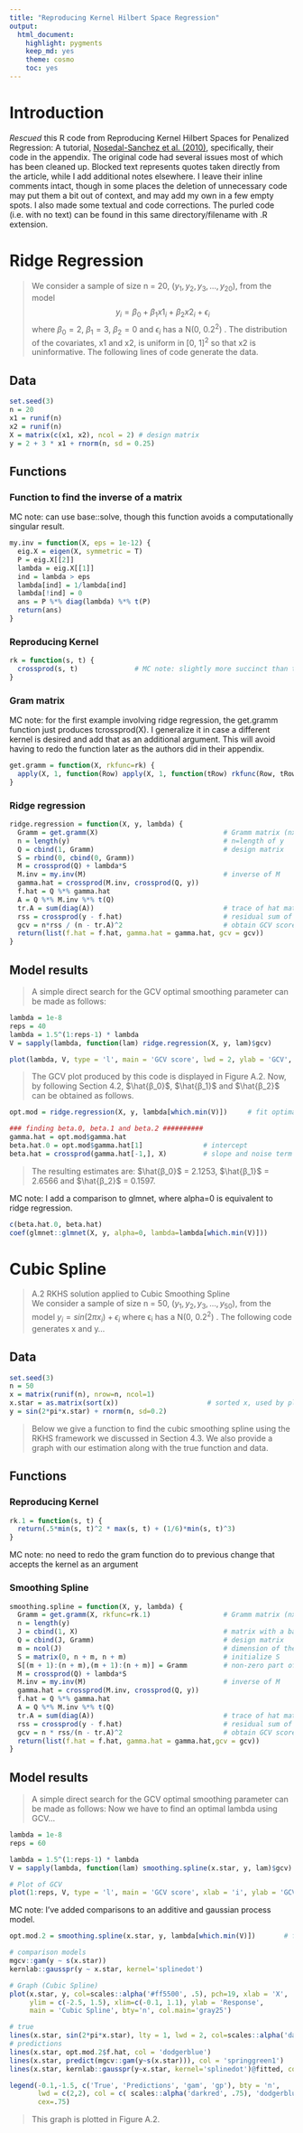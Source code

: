 ```yaml
---
title: "Reproducing Kernel Hilbert Space Regression"
output: 
  html_document:
    highlight: pygments
    keep_md: yes
    theme: cosmo
    toc: yes
---
```


# Introduction
*Rescued* this R code from Reproducing Kernel Hilbert Spaces for Penalized Regression: A tutorial, [Nosedal-Sanchez et al. (2010)](http://www.tandfonline.com/doi/abs/10.1080/00031305.2012.678196), specifically, their code in the appendix.  The original code had several issues most of which has been cleaned up. Blocked text represents quotes taken directly from the article, while I add additional notes elsewhere. I leave their inline comments intact, though in some places the deletion of unnecessary code may put them a bit out of context, and may add my own in a few empty spots.  I also made some textual and code corrections.  The purled code (i.e. with no text) can be found in this same directory/filename with .R extension.

# Ridge Regression

>
We consider a sample of size n = 20, ($y_1, y_2, y_3, ..., y_{20}$), from the model
$$ y_i = β_0 + β_1x1_i + β_2x2_i + ϵ_i $$
where $β_0 = 2$, $β_1 = 3$, $β_2 = 0$ and $ϵ_i$ has a N(0, 0.2^2^) . The distribution of the covariates, x1 and
x2, is uniform in [0, 1]^2^ so that x2 is uninformative. The following lines of code generate the data.

## Data
```r
set.seed(3)
n = 20
x1 = runif(n)
x2 = runif(n)
X = matrix(c(x1, x2), ncol = 2) # design matrix
y = 2 + 3 * x1 + rnorm(n, sd = 0.25)
```

## Functions
### Function to find the inverse of a matrix

MC note: can use base::solve, though this function avoids a computationally singular result.

```r
my.inv = function(X, eps = 1e-12) {
  eig.X = eigen(X, symmetric = T)
  P = eig.X[[2]] 
  lambda = eig.X[[1]] 
  ind = lambda > eps
  lambda[ind] = 1/lambda[ind] 
  lambda[!ind] = 0
  ans = P %*% diag(lambda) %*% t(P)
  return(ans)
}
```

### Reproducing Kernel
```r
rk = function(s, t) {
  crossprod(s, t)              # MC note: slightly more succinct than the original double loop; also sum(s*t)
} 
```


### Gram matrix
MC note: for the first example involving ridge regression, the get.gramm function just produces tcrossprod(X).  I generalize it in case a different kernel is desired and add that as an additional argument.  This will avoid having to redo the function later as the authors did in their appendix.

```r
get.gramm = function(X, rkfunc=rk) {
  apply(X, 1, function(Row) apply(X, 1, function(tRow) rkfunc(Row, tRow)))  
}
```


### Ridge regression

```r
ridge.regression = function(X, y, lambda) {
  Gramm = get.gramm(X)                               # Gramm matrix (nxn)
  n = length(y)                                      # n=length of y
  Q = cbind(1, Gramm)                                # design matrix
  S = rbind(0, cbind(0, Gramm))
  M = crossprod(Q) + lambda*S
  M.inv = my.inv(M)                                  # inverse of M
  gamma.hat = crossprod(M.inv, crossprod(Q, y))
  f.hat = Q %*% gamma.hat
  A = Q %*% M.inv %*% t(Q)
  tr.A = sum(diag(A))                                # trace of hat matrix
  rss = crossprod(y - f.hat)                         # residual sum of squares
  gcv = n*rss / (n - tr.A)^2                         # obtain GCV score
  return(list(f.hat = f.hat, gamma.hat = gamma.hat, gcv = gcv))
}
```

## Model results

> A simple direct search for the GCV optimal smoothing parameter can be made as follows:



```r
lambda = 1e-8
reps = 40
lambda = 1.5^(1:reps-1) * lambda
V = sapply(lambda, function(lam) ridge.regression(X, y, lam)$gcv)
```

```r
plot(lambda, V, type = 'l', main = 'GCV score', lwd = 2, ylab = 'GCV', bty='n' ) 
```



> The GCV plot produced by this code is displayed in Figure A.2. Now, by following Section 4.2, $\hat{β_0}$, $\hat{β_1}$ and $\hat{β_2}$ can be obtained as follows.

```r
opt.mod = ridge.regression(X, y, lambda[which.min(V)])     # fit optimal model

### finding beta.0, beta.1 and beta.2 ##########
gamma.hat = opt.mod$gamma.hat
beta.hat.0 = opt.mod$gamma.hat[1]               # intercept
beta.hat = crossprod(gamma.hat[-1,], X)         # slope and noise term coefficients
```

> The resulting estimates are: $\hat{β_0}$ = 2.1253, $\hat{β_1}$ = 2.6566 and $\hat{β_2}$ = 0.1597.

MC note: I add a comparison to glmnet, where alpha=0 is equivalent to ridge regression.

```r
c(beta.hat.0, beta.hat)
coef(glmnet::glmnet(X, y, alpha=0, lambda=lambda[which.min(V)]))
```


# Cubic Spline

> A.2 RKHS solution applied to Cubic Smoothing Spline <br>
We consider a sample of size n = 50, ($y_1, y_2, y_3, ..., y_{50}$), from the model 
$y_i = sin(2πx_i) + ϵ_i$ where ϵ~i~ has a N(0, 0.2^2^) . The following code generates x
and y...

## Data 
```r
set.seed(3)
n = 50
x = matrix(runif(n), nrow=n, ncol=1)
x.star = as.matrix(sort(x))                      # sorted x, used by plot
y = sin(2*pi*x.star) + rnorm(n, sd=0.2)
```


> Below we give a function to find the cubic smoothing spline using the RKHS
framework we discussed in Section 4.3. We also provide a graph with our
estimation along with the true function and data.

## Functions

### Reproducing Kernel

```r
rk.1 = function(s, t) {
  return(.5*min(s, t)^2 * max(s, t) + (1/6)*min(s, t)^3)
}
```


MC note: no need to redo the gram function do to previous change that accepts the kernel as an argument

### Smoothing Spline
```r
smoothing.spline = function(X, y, lambda) {
  Gramm = get.gramm(X, rkfunc=rk.1)                  # Gramm matrix (nxn)
  n = length(y)
  J = cbind(1, X)                                    # matrix with a basis for the null space of the penalty; MC note:, never name anything T (True) or t (transpose)!
  Q = cbind(J, Gramm)                                # design matrix
  m = ncol(J)                                        # dimension of the null space of the penalty
  S = matrix(0, n + m, n + m)                        # initialize S
  S[(m + 1):(n + m),(m + 1):(n + m)] = Gramm         # non-zero part of S
  M = crossprod(Q) + lambda*S
  M.inv = my.inv(M)                                  # inverse of M
  gamma.hat = crossprod(M.inv, crossprod(Q, y))
  f.hat = Q %*% gamma.hat
  A = Q %*% M.inv %*% t(Q)
  tr.A = sum(diag(A))                                # trace of hat matrix
  rss = crossprod(y - f.hat)                         # residual sum of squares
  gcv = n * rss/(n - tr.A)^2                         # obtain GCV score
  return(list(f.hat = f.hat, gamma.hat = gamma.hat,gcv = gcv))
}
```


## Model results
> A simple direct search for the GCV optimal smoothing parameter can be made as follows:
Now we have to find an optimal lambda using GCV...

```r
lambda = 1e-8
reps = 60

lambda = 1.5^(1:reps-1) * lambda
V = sapply(lambda, function(lam) smoothing.spline(x.star, y, lam)$gcv)

# Plot of GCV
plot(1:reps, V, type = 'l', main = 'GCV score', xlab = 'i', ylab = 'GCV', bty='n') 

```

MC note: I've added comparisons to an additive and gaussian process model.

```r
opt.mod.2 = smoothing.spline(x.star, y, lambda[which.min(V)])       # fit optimal model

# comparison models
mgcv::gam(y ~ s(x.star))
kernlab::gausspr(y ~ x.star, kernel='splinedot')

# Graph (Cubic Spline)
plot(x.star, y, col=scales::alpha('#ff5500', .5), pch=19, xlab = 'X', 
     ylim = c(-2.5, 1.5), xlim=c(-0.1, 1.1), ylab = 'Response', 
     main = 'Cubic Spline', bty='n', col.main='gray25')

# true
lines(x.star, sin(2*pi*x.star), lty = 1, lwd = 2, col=scales::alpha('darkred', .75))
# predictions
lines(x.star, opt.mod.2$f.hat, col = 'dodgerblue')
lines(x.star, predict(mgcv::gam(y~s(x.star))), col = 'springgreen1')
lines(x.star, kernlab::gausspr(y~x.star, kernel='splinedot')@fitted, col = 'mistyrose4')

legend(-0.1,-1.5, c('True', 'Predictions', 'gam', 'gp'), bty = 'n',
       lwd = c(2,2), col = c( scales::alpha('darkred', .75), 'dodgerblue', 'springgreen1', 'mistyrose4'),
       cex=.75)
```

> This graph is plotted in Figure A.2.

